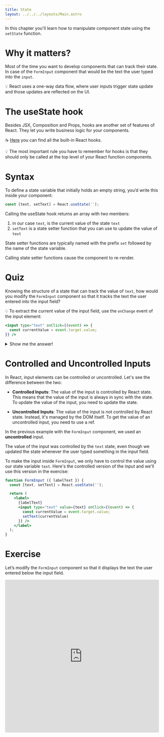 ```yaml
---
title: State
layout: ../../../layouts/Main.astro
---
```


In this chapter you'll learn how to manipulate component state using the `setState` function.

# Why it matters?

Most of the time you want to develop components that can track their state. In case of the `FormInput` component that would be the text the user typed into the `input`.

💡 React uses a one-way data flow, where user inputs trigger state update and those updates are reflected on the UI.

# The useState hook

Besides JSX, Composition and Props, hooks are another set of features of React. They let you write business logic for your components.

☕️ [Here](https://react.dev/reference/react/hooks) you can find all the built-in React hooks.

💡 The most important rule you have to remember for hooks is that they should only be called at the top level of your React function components.

# Syntax

To define a state variable that initially holds an empty string, you’d write this inside your component:

```jsx
const [text, setText] = React.useState('');
```

Calling the useState hook returns an array with two members:
 1) in our case `text`, is the current value of the state `text`
 2) `setText` is a state setter function that you can use to update the value of `text`

State setter functions are typically named with the prefix `set` followed by the name of the state variable.

Calling state setter functions cause the component to re-render.

# Quiz

Knowing the structure of a state that can track the value of `text`, how would you modify the `FormInput` component so that it tracks the text the user entered into the input field?

💡 To extract the current value of the input field, use the `onChange` event of the input element:

```jsx
<input type="text" onClick={(event) => {
  const currentValue = event.target.value;
}} />
```

<details>

  ```jsx
  function FormInput ({ labelText }) {
    const [text, setText] = React.useState('');

    return (
      <label>
        {labelText}
        <input type="text" onClick={(event) => {
          const currentValue = event.target.value;
          setText(currentValue)
        }} />
      </label>
    );
  }
  ```
  <summary>Show me the answer!</summary>
</details>

# Controlled and Uncontrolled Inputs

In React, input elements can be controlled or uncontrolled. Let's see the difference between the two:

- **Controlled Inputs**: The value of the input is controlled by React state. This means that the value of the input is always in sync with the state. To update the value of the input, you need to update the state.

- **Uncontrolled Inputs**: The value of the input is not controlled by React state. Instead, it's managed by the DOM itself. To get the value of an uncontrolled input, you need to use a ref.

In the previous example with the `FormInput` component, we used an **uncontrolled** input.

The value of the input was controlled by the `text` state, even though we updated the state whenever the user typed something in the input field.

To make the input inside `FormInput`, we only have to control the value using our state variable `text`. Here's the controlled version of the input and we'll use this version in the exercise:

```jsx
function FormInput ({ labelText }) {
  const [text, setText] = React.useState('');

  return (
    <label>
      {labelText}
      <input type="text" value={text} onClick={(event) => {
        const currentValue = event.target.value;
        setText(currentValue)
      }} />
    </label>
  );
}
```

# Exercise

Let’s modify the `FormInput` component so that it displays the text the user entered below the input field.

<iframe src="https://codesandbox.io/embed/sg5j7v?view=editor+%2B+preview&module=%2Fsrc%2FApp.js&previewwindow=tests"
  style="width:100%; height: 500px; border:0; border-radius: 4px; overflow:hidden;"
  title="Exercise 5 - State"
  allow="accelerometer; ambient-light-sensor; camera; encrypted-media; geolocation; gyroscope; hid; microphone; midi; payment; usb; vr; xr-spatial-tracking"
  sandbox="allow-forms allow-modals allow-popups allow-presentation allow-same-origin allow-scripts"
></iframe>